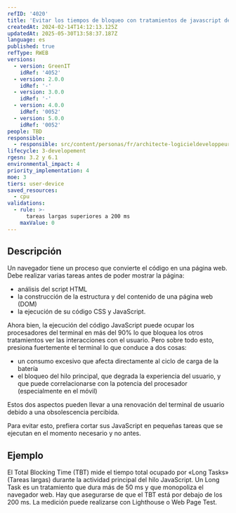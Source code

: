 ```yaml
---
refID: '4020'
title: 'Evitar los tiempos de bloqueo con tratamientos de javascript demasiado largos'
createdAt: 2024-02-14T14:12:13.125Z
updatedAt: 2025-05-30T13:58:37.187Z
language: es
published: true
refType: RWEB
versions:
  - version: GreenIT
    idRef: '4052'
  - version: 2.0.0
    idRef: '-'
  - version: 3.0.0
    idRef: '-'
  - version: 4.0.0
    idRef: '0052'
  - version: 5.0.0
    idRef: '0052'
people: TBD
responsible:
  - responsible: src/content/personas/fr/architecte-logicieldeveloppeur.mdx
lifecycle: 3-developement
rgesn: 3.2 y 6.1
environmental_impact: 4
priority_implementation: 4
moe: 3
tiers: user-device
saved_resources:
  - cpu
validations:
  - rule: >-
      tareas largas superiores a 200 ms
    maxValue: 0
---
```


## Descripción

Un navegador tiene un proceso que convierte el código en una página web. Debe realizar varias tareas antes de poder mostrar la página: 

- análisis del script HTML
- la construcción de la estructura y del contenido de una página web (DOM)
- la ejecución de su código CSS y JavaScript.

Ahora bien, la ejecución del código JavaScript puede ocupar los procesadores del terminal en más del 90% lo que bloquea los otros tratamientos ver las interacciones con el usuario. 
Pero sobre todo esto, presiona fuertemente el terminal lo que conduce a dos cosas:

- un consumo excesivo que afecta directamente al ciclo de carga de la batería
- el bloqueo del hilo principal, que degrada la experiencia del usuario, y que puede correlacionarse con la potencia del procesador (especialmente en el móvil)

Estos dos aspectos pueden llevar a una renovación del terminal de usuario debido a una obsolescencia percibida.

Para evitar esto, prefiera cortar sus JavaScript en pequeñas tareas que se ejecutan en el momento necesario y no antes.

## Ejemplo

El Total Blocking Time (TBT) mide el tiempo total ocupado por «Long Tasks» (Tareas largas) durante la actividad principal del hilo JavaScript.
Un Long Task es un tratamiento que dura más de 50 ms y que monopoliza el navegador web.
Hay que asegurarse de que el TBT está por debajo de los 200 ms.
La medición puede realizarse con Lighthouse o Web Page Test.


